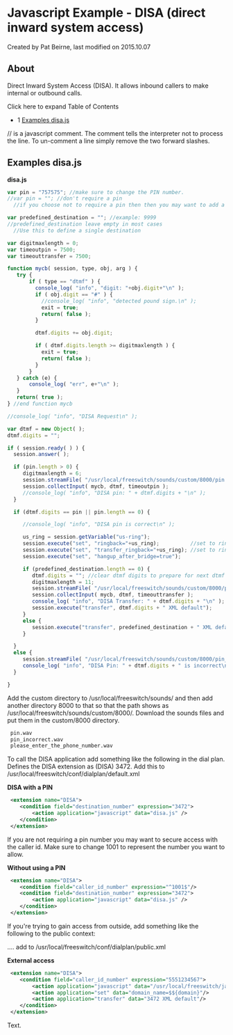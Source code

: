 
# Javascript Example - DISA (direct inward system access) 

 Created by  Pat Beirne, last modified on 2015.10.07

## About

Direct Inward System Access (DISA). It allows inbound callers to make internal or outbound calls.

Click here to expand Table of Contents

* 1 [Examples disa.js](#-freeswitch--javascript-example---disa-direct-inward-system-access-)

// is a javascript comment. The comment tells the interpreter not to process the line. To un-comment a line simply remove the two forward slashes.

## Examples disa.js

**disa.js**

```js
var pin = "757575"; //make sure to change the PIN number.
//var pin = ""; //don't require a pin
  //if you choose not to require a pin then then you may want to add a dialplan condition for a specific caller id

var predefined_destination = ""; //example: 9999
//predefined_destination leave empty in most cases
  //Use this to define a single destination

var digitmaxlength = 0;
var timeoutpin = 7500;
var timeouttransfer = 7500;

function mycb( session, type, obj, arg ) {
   try {
       if ( type == "dtmf" ) {
         console_log( "info", "digit: "+obj.digit+"\n" );
         if ( obj.digit == "#" ) {
           //console_log( "info", "detected pound sign.\n" );
           exit = true;
           return( false );
         }

         dtmf.digits += obj.digit;

         if ( dtmf.digits.length >= digitmaxlength ) {
           exit = true;
           return( false );
         }
       }
   } catch (e) {
       console_log( "err", e+"\n" );
   }
   return( true );
} //end function mycb

//console_log( "info", "DISA Request\n" );

var dtmf = new Object( );
dtmf.digits = "";

if ( session.ready( ) ) {
  session.answer( );

  if (pin.length > 0) {
     digitmaxlength = 6;
     session.streamFile( "/usr/local/freeswitch/sounds/custom/8000/pin.wav", mycb, "dtmf");
     session.collectInput( mycb, dtmf, timeoutpin );
     //console_log( "info", "DISA pin: " + dtmf.digits + "\n" );
  }

  if (dtmf.digits == pin || pin.length == 0) {

     //console_log( "info", "DISA pin is correct\n" );

     us_ring = session.getVariable("us-ring");
     session.execute("set", "ringback="+us_ring);          //set to ringtone
     session.execute("set", "transfer_ringback="+us_ring); //set to ringtone
     session.execute("set", "hangup_after_bridge=true");

     if (predefined_destination.length == 0) {
        dtmf.digits = ""; //clear dtmf digits to prepare for next dtmf request
        digitmaxlength = 11;
        session.streamFile( "/usr/local/freeswitch/sounds/custom/8000/please_enter_the_phone_number.wav", mycb, "dtmf");
        session.collectInput( mycb, dtmf, timeouttransfer );
        console_log( "info", "DISA Transfer: " + dtmf.digits + "\n" );
        session.execute("transfer", dtmf.digits + " XML default");
     }
     else {
        session.execute("transfer", predefined_destination + " XML default");
     }

  }
  else {
     session.streamFile( "/usr/local/freeswitch/sounds/custom/8000/pin_incorrect.wav", mycb, "dtmf");
     console_log( "info", "DISA Pin: " + dtmf.digits + " is incorrect\n" );
  }

}
```

Add the custom directory to /usr/local/freeswitch/sounds/ and then add another directory 8000 to that so that the path shows as /usr/local/freeswitch/sounds/custom/8000/. Download the sounds files and put them in the custom/8000 directory.

```xml
 pin.wav
 pin_incorrect.wav
 please_enter_the_phone_number.wav
```

To call the DISA application add something like the following in the dial plan. Defines the DISA extension as (DISA) 3472\. Add this to /usr/local/freeswitch/conf/dialplan/default.xml

**DISA with a PIN**

```xml
 <extension name="DISA">
 	<condition field="destination_number" expression="3472">
 		<action application="javascript" data="disa.js" /> 
 	</condition>
 </extension>
```

If you are not requiring a pin number you may want to secure access with the caller id. Make sure to change 1001 to represent the number you want to allow.

**Without using a PIN**

```xml
 <extension name="DISA">
 	<condition field="caller_id_number" expression="^1001$"/>
 	<condition field="destination_number" expression="3472">
 		<action application="javascript" data="disa.js" /> 
 	</condition>
 </extension>
```

If you're trying to gain access from outside, add something like the following to the public context:

.... add to /usr/local/freeswitch/conf/dialplan/public.xml

**External access**

```xml
 <extension name="DISA">
 	<condition field="caller_id_number" expression="5551234567">
 		<action application="javascript" data="/usr/local/freeswitch/java/disa.js" /> 
 		<action application="set" data="domain_name=$${domain}"/>
 		<action application="transfer" data="3472 XML default"/>
 	</condition>
 </extension>
```

  
Text.


